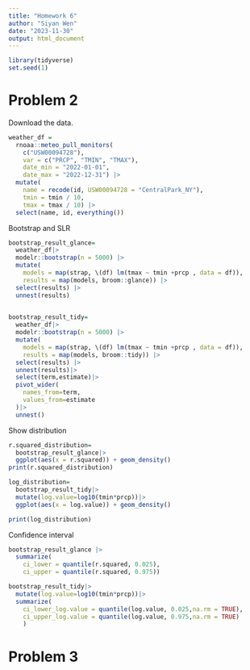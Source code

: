 ```yaml
---
title: "Homework 6"
author: "Siyan Wen"
date: "2023-11-30"
output: html_document
---
```


```r
library(tidyverse)
set.seed(1)
```
# Problem 2
Download the data.
```r
weather_df = 
  rnoaa::meteo_pull_monitors(
    c("USW00094728"),
    var = c("PRCP", "TMIN", "TMAX"), 
    date_min = "2022-01-01",
    date_max = "2022-12-31") |>
  mutate(
    name = recode(id, USW00094728 = "CentralPark_NY"),
    tmin = tmin / 10,
    tmax = tmax / 10) |>
  select(name, id, everything())
```
Bootstrap and SLR 
```r
bootstrap_result_glance=
  weather_df|>
  modelr::bootstrap(n = 5000) |> 
  mutate(
    models = map(strap, \(df) lm(tmax ~ tmin +prcp , data = df)),
    results = map(models, broom::glance)) |> 
  select(results) |> 
  unnest(results)
  

bootstrap_result_tidy=
  weather_df|>
  modelr::bootstrap(n = 5000) |> 
  mutate(
    models = map(strap, \(df) lm(tmax ~ tmin +prcp , data = df)),
    results = map(models, broom::tidy)) |> 
  select(results) |> 
  unnest(results)|>
  select(term,estimate)|>
  pivot_wider(
    names_from=term,
    values_from=estimate
  )|>
  unnest()

```
Show distribution
```r
r.squared_distribution=
  bootstrap_result_glance|>
  ggplot(aes(x = r.squared)) + geom_density()
print(r.squared_distribution)

log_distribution=
  bootstrap_result_tidy|>
  mutate(log.value=log10(tmin*prcp))|>
  ggplot(aes(x = log.value)) + geom_density()

print(log_distribution)
```
Confidence interval
```r
bootstrap_result_glance |> 
  summarize(
    ci_lower = quantile(r.squared, 0.025), 
    ci_upper = quantile(r.squared, 0.975))

bootstrap_result_tidy|>
  mutate(log.value=log10(tmin*prcp))|>
  summarize(
    ci_lower_log.value = quantile(log.value, 0.025,na.rm = TRUE), 
    ci_upper_log.value = quantile(log.value, 0.975,na.rm = TRUE)
    )
```
# Problem 3
```r
```